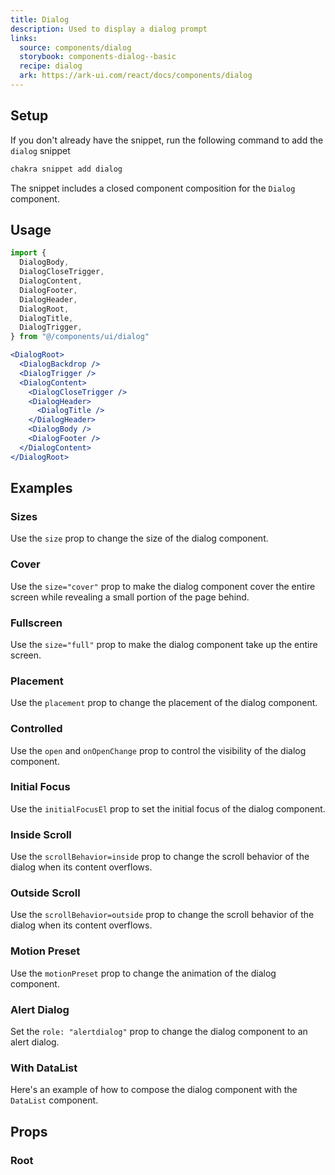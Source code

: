 ```yaml
---
title: Dialog
description: Used to display a dialog prompt
links:
  source: components/dialog
  storybook: components-dialog--basic
  recipe: dialog
  ark: https://ark-ui.com/react/docs/components/dialog
---
```


<ExampleTabs name="dialog-basic" />

## Setup

If you don't already have the snippet, run the following command to add the
`dialog` snippet

```sh
chakra snippet add dialog
```

The snippet includes a closed component composition for the `Dialog` component.

## Usage

```jsx
import {
  DialogBody,
  DialogCloseTrigger,
  DialogContent,
  DialogFooter,
  DialogHeader,
  DialogRoot,
  DialogTitle,
  DialogTrigger,
} from "@/components/ui/dialog"
```

```jsx
<DialogRoot>
  <DialogBackdrop />
  <DialogTrigger />
  <DialogContent>
    <DialogCloseTrigger />
    <DialogHeader>
      <DialogTitle />
    </DialogHeader>
    <DialogBody />
    <DialogFooter />
  </DialogContent>
</DialogRoot>
```

## Examples

### Sizes

Use the `size` prop to change the size of the dialog component.

<ExampleTabs name="dialog-with-sizes" />

### Cover

Use the `size="cover"` prop to make the dialog component cover the entire screen
while revealing a small portion of the page behind.

<ExampleTabs name="dialog-with-cover" />

### Fullscreen

Use the `size="full"` prop to make the dialog component take up the entire
screen.

<ExampleTabs name="dialog-with-fullscreen" />

### Placement

Use the `placement` prop to change the placement of the dialog component.

<ExampleTabs name="dialog-with-placement" />

### Controlled

Use the `open` and `onOpenChange` prop to control the visibility of the dialog
component.

<ExampleTabs name="dialog-controlled" />

### Initial Focus

Use the `initialFocusEl` prop to set the initial focus of the dialog component.

<ExampleTabs name="dialog-with-initial-focus" />

### Inside Scroll

Use the `scrollBehavior=inside` prop to change the scroll behavior of the dialog
when its content overflows.

<ExampleTabs name="dialog-with-inside-scroll" />

### Outside Scroll

Use the `scrollBehavior=outside` prop to change the scroll behavior of the
dialog when its content overflows.

<ExampleTabs name="dialog-with-outside-scroll" />

### Motion Preset

Use the `motionPreset` prop to change the animation of the dialog component.

<ExampleTabs name="dialog-with-motion-preset" />

### Alert Dialog

Set the `role: "alertdialog"` prop to change the dialog component to an alert
dialog.

<ExampleTabs name="dialog-with-role" />

### With DataList

Here's an example of how to compose the dialog component with the `DataList`
component.

<ExampleTabs name="dialog-with-datalist" />

## Props

### Root

<PropTable component="Dialog" part="Root" />
